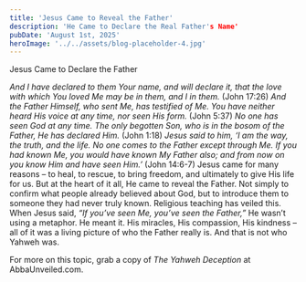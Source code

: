 ```yaml
---
title: 'Jesus Came to Reveal the Father'
description: 'He Came to Declare the Real Father's Name'
pubDate: 'August 1st, 2025'
heroImage: '../../assets/blog-placeholder-4.jpg'
---
```


Jesus Came to Declare the Father

*And I have declared to them Your name, and will declare it, that the love with which You loved Me may be in them, and I in them.* (John 17:26)
*And the Father Himself, who sent Me, has testified of Me. You have neither heard His voice at any time, nor seen His form.* (John 5:37)
*No one has seen God at any time. The only begotten Son, who is in the bosom of the Father, He has declared Him.* (John 1:18)
*Jesus said to him, ‘I am the way, the truth, and the life. No one comes to the Father except through Me. If you had known Me, you would have known My Father also; and from now on you know Him and have seen Him.’* (John 14:6-7) 
Jesus came for many reasons – to heal, to rescue, to bring freedom, and ultimately to give His life for us. But at the heart of it all, He came to reveal the Father. Not simply to confirm what people already believed about God, but to introduce them to someone they had never truly known. Religious teaching has veiled this.
When Jesus said, *“If you’ve seen Me, you’ve seen the Father,”* He wasn’t using a metaphor. He meant it. His miracles, His compassion, His kindness – all of it was a living picture of who the Father really is. And that is not who Yahweh was. 

For more on this topic, grab a copy of *The Yahweh Deception* at AbbaUnveiled.com.